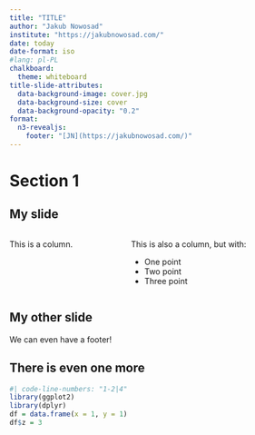 ```yaml
---
title: "TITLE"
author: "Jakub Nowosad"
institute: "https://jakubnowosad.com/"
date: today
date-format: iso
#lang: pl-PL
chalkboard:
  theme: whiteboard
title-slide-attributes:
  data-background-image: cover.jpg
  data-background-size: cover
  data-background-opacity: "0.2"
format:
  n3-revealjs:
    footer: "[JN](https://jakubnowosad.com/)"
---
```


# Section 1

## My slide

:::: {.columns}
::: {.column width="40%"}
This is a column.
:::
::: {.column width="60%"}
This is also a column, but with:

- One point
- Two point
- Three point
:::
::::

## My other slide

::: footer
We can even have a footer!
:::

## There is even one more

```r
#| code-line-numbers: "1-2|4"
library(ggplot2)
library(dplyr)
df = data.frame(x = 1, y = 1)
df$z = 3
```

